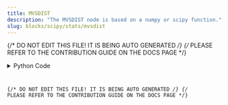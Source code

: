 ```yaml
---
title: MVSDIST
description: "The MVSDIST node is based on a numpy or scipy function."
slug: blocks/scipy/stats/mvsdist
---
```


{/* DO NOT EDIT THIS FILE! IT IS BEING AUTO GENERATED */}
{/* PLEASE REFER TO THE CONTRIBUTION GUIDE ON THE DOCS PAGE */}


<PythonDocsDisplay docstring={docstring} />
<details>
<summary>Python Code</summary>



<Code code={pythonCode} lang="py" wrap theme="dracula" />

[Find this Flojoy Block on GitHub](https://github.com/flojoy-ai/blocks/blob/main/blocks/SCIPY/STATS/MVSDIST/MVSDIST.py)

</details>

{/* DO NOT EDIT THIS FILE! IT IS BEING AUTO GENERATED */}
{/* PLEASE REFER TO THE CONTRIBUTION GUIDE ON THE DOCS PAGE */}

